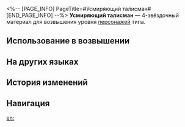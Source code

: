 <%-- [PAGE_INFO]
PageTitle=#Усмиряющий талисман#
[END_PAGE_INFO] --%>
{{Предмет Инфобокс
|id          = 110417
|Изображение = Предмет Усмиряющий талисман.png
|Тип         = Материал возвышения персонажа
|Инвентарь   = Материалы улучшения
|Редкость    = 4
|Эффект      = 
|Описание    = Деталь, используемая в технологии зачарованных изобретений Сяньчжоу. Можно использовать для возвышения мнимых персонажей.
|Источник1   = [[Застойная тень: Форма идола]]
|Источник2   = [[Универсальная машина для синтеза: Обмен материалов]]
}}
{{Описание|После того как Руперт стал причиной бедствия неорганической жизни, ауруматоны Сяньчжоу подняли восстание, устроив безжалостную резню. Чтобы впредь избежать подобных смут, ремесленники Сяньчжоу талисманами сковали механизмы, лишив их способности мыслить.<br /><br />''- Что ты сделал?! Эта штуковина сошла с ума!''<br />''- Ничего! Только... протёр этот золотой талисман.''}}
'''Усмиряющий талисман''' — 4-звёздочный материал для возвышения уровня [[Персонажи|персонажей]] {{undefined|}} типа.

==Использование в возвышении==
{{Использование в возвышении}}

==На других языках==
{{На других языках
|en   = Suppressing Edict
|zhs  = 镇灵敕符
|zht  = 鎮靈敕符
|ja   = 霊鎮めの勅符
|ko   = 진령칙부
|es   = Edicto de la contención
|fr   = Décret de censure
|ru   = Усмиряющий талисман
|th   = Suppressing Edict
|vi   = Trấn Linh Sắc Phù
|de   = Unterdrückungsedikt
|id   = Suppressing Edict
|pt   = Decreto de Supressão
}}

==История изменений==
{{История изменений|3.5}}

==Навигация==
{{Материалы улучшения Навбокс}}

[[en:]]